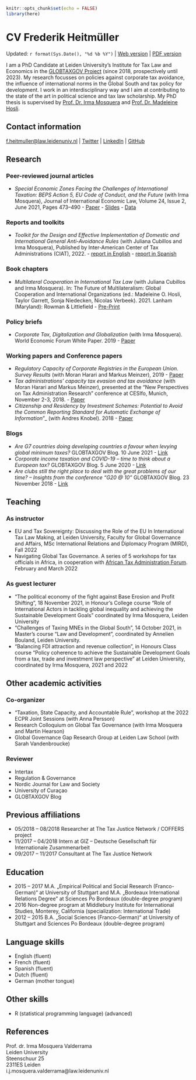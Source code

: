 

```r
knitr::opts_chunk$set(echo = FALSE)
library(here)

```

# CV Frederik Heitmüller
Updated: `r format(Sys.Date(), "%d %b %Y")` | [Web version](https://fheitmueller.github.io/cv/) | [PDF version](https://github.com/fheitmueller/cv/raw/master/cv_Heitmuller.pdf)

I am a PhD Candidate at Leiden University's Institute for Tax Law and Economics in the [GLOBTAXGOV Project](https://globtaxgov.weblog.leidenuniv.nl/) (since 2018, prospectively until 2023). My research focusses on policies against corporate tax avoidance, the influence of international norms in the Global South and tax policy for development. I work in an interdisciplinary way and I aim at contributing to the state of the art in political science and tax law scholarship. My PhD thesis is supervised by [Prof. Dr. Irma Mosquera](https://www.universiteitleiden.nl/medewerkers/irma-mosquera-valderrama#tab-1) and [Prof. Dr. Madeleine Hosli](https://www.universiteitleiden.nl/medewerkers/madeleine-hosli#tab-1). 

## Contact information

[f.heitmuller@law.leidenuniv.nl](mailto:f.heitmuller@law.leidenuniv.nl) | [Twitter](https://twitter.com/HeitmuellerF) | [LinkedIn](https://www.linkedin.com/in/frederik-heitm%C3%BCller-6b041314a/) | [GitHub](https://github.com/fheitmueller) 

## Research
### Peer-reviewed journal articles

* _Special Economic Zones Facing the Challenges of International Taxation: BEPS Action 5, EU Code of Conduct, and the Future_ (with Irma Mosquera), Journal of International Economic Law, Volume 24, Issue 2, June 2021, Pages 473–490 - [Paper](https://doi.org/10.1093/jiel/jgab019) -  [Slides](http://globtaxgov.weblog.leidenuniv.nl/files/2020/10/Heitm%C3%BCller_Mosquera_SEZ_taxation.pdf) - [Data](https://github.com/fheitmueller/sez_beps)

### Reports and toolkits

* _Toolkit for the Design and Effective Implementation of Domestic and International General Anti-Avoidance Rules_ (with Juliana Cubillos and Irma Mosquera), Published by Inter-American Center of Tax Administrations (CIAT), 2022. -  [report in English](https://biblioteca.ciat.org/opac/book/5804) - [report in Spanish](https://biblioteca.ciat.org/opac/book/5803)

### Book chapters

* _Multilateral Cooperation in International Tax Law_ (with Juliana Cubillos and Irma Mosquera). In: The Future of Multilateralism: Global Cooperation and International Organizations (ed.: Madeleine O. Hosli, Taylor Garrett, Sonja Niedecken, Nicolas Verbeek). 2021. Lanham (Maryland): Rowman & Littlefield -  [Pre-Print](http://globtaxgov.weblog.leidenuniv.nl/files/2021/08/Multilateral-Cooperation-in-International-Tax-Law.pdf)

### Policy briefs
*	_Corporate Tax, Digitalization and Globalization_ (with Irma Mosquera). World Economic Forum White Paper. 2019 - [Paper](http://www3.weforum.org/docs/WEF_Corporate_Tax_Digitalization_and_Globalization.pdf)

### Working papers and Conference papers
*	_Regulatory Capacity of Corporate Registries in the European Union. Survey Results_ (with Moran Harari and Markus Meinzer), 2019 - [Paper](https://www.taxjustice.net/wp-content/uploads/2019/02/Administrative-capacity-of-corporate-registries-Tax-Justice-Network-Feb-2019.pdf)
*	_Tax administrations' capacity tax evasion and tax avoidance_ (with Moran Harari and Markus Meinzer), presented at the “New Perspectives on Tax Administration Research” conference at CESIfo, Munich, November 2-3, 2018. - [Paper](https://papers.ssrn.com/sol3/papers.cfm?abstract_id=3300589)
*	_Citizenship and Residency by Investment Schemes: Potential to Avoid the Common Reporting Standard for Automatic Exchange of Information_”_ (with Andres Knobel). 2018 - [Paper](https://papers.ssrn.com/sol3/papers.cfm?abstract_id=3144444)

### Blogs
* _Are G7 countries doing developing countries a favour when levying global minimum taxes?_ GLOBTAXGOV Blog. 10 June 2021 - [Link](https://globtaxgov.weblog.leidenuniv.nl/2021/06/10/are-g7-countries-doing-developing-countries-a-favour-when-levying-global-minimum-taxes/)
* _Corporate income taxation and COVID-19 – time to think about a European tax?_ GLOBTAXGOV Blog. 5 June 2020 - [Link](https://globtaxgov.weblog.leidenuniv.nl/2020/06/05/corporate-income-taxation-and-covid-19-time-to-think-about-a-european-tax/)
* _Are clubs still the right place to deal with the great problems of our time? – Insights from the conference “G20 @ 10”_ GLOBTAXGOV Blog. 23 November 2018 - [Link](https://globtaxgov.weblog.leidenuniv.nl/2018/11/23/are-clubs-still-the-right-place-to-deal-with-the-great-problems-of-our-time-insights-from-the-conference-g20-10/)

## Teaching
### As instructor
* EU and Tax Sovereignty: Discussing the Role of the EU In International Tax Law Making, at Leiden University, Faculty for Global Governance and Affairs, MSc International Relations and Diplomacy Program (MIRD), Fall 2022
* Navigating Global Tax Governance. A series of 5 workshops for tax officials in Africa, in cooperation with [African Tax Administration Forum](www.ataftax.org/). February and March 2022

### As guest lecturer
* "The political economy of the fight against Base Erosion and Profit Shifting", 18 November 2021, in Honour’s College course “Role of International Actors in tackling global inequality and achieving the Sustainable Development Goals” coordinated by Irma Mosquera, Leiden University
* "Challenges of Taxing MNEs in the Global South", 14 October 2021, in Master’s course “Law and Development”, coordinated by Annelien Bouland, Leiden University.
*	"Balancing FDI attraction and revenue collection", in Honours Class course “Policy coherence to achieve the Sustainable Development Goals from a tax, trade and investment law perspective” at Leiden University, coordinated by Irma Mosquera, 2021 and 2022


## Other academic activities
### Co-organizer 
* "Taxation, State Capacity, and Accountable Rule", workshop at the 2022 ECPR Joint Sessions (with Anna Persson)
* Research Colloquium on Global Tax Governance (with Irma Mosquera and Martin Hearson)
* Global Governance Gap Research Group at Leiden Law School (with Sarah Vandenbroucke)

### Reviewer
* Intertax
* Regulation & Governance
* Nordic Journal for Law and Society
* University of Curaçao
* GLOBTAXGOV Blog

## Previous affiliations
* 05/2018 – 08/2018	Researcher at The Tax Justice Network / COFFERS project
* 11/2017 – 04/2018 Intern at GIZ – Deutsche Gesellschaft für Internationale Zusammenarbeit
* 09/2017 – 11/2017	Consultant at The Tax Justice Network

## Education
* 2015 – 2017 	M.A. „Empirical Political and Social Research (Franco-German)“ at University of Stuttgart and M.A. „Bordeaux International Relations Degree” at Sciences Po Bordeaux (double-degree program)
* 2016 Non-degree program at Middlebury Institute for International Studies, Monterey, California (specialization: International Trade)
* 2012 – 2015 	B.A. „Social Sciences (Franco-German)“ at University of Stuttgart and Sciences Po Bordeaux (double-degree program)

## Language skills
* English (fluent)
* French (fluent)
* Spanish (fluent)
* Dutch (fluent)
* German (mother tongue)

## Other skills
* R (statistical programming language) (advanced)


## References
Prof. dr. Irma Mosquera Valderrama  
Leiden University  
Steenschuur 25  
2311ES Leiden  
i.j.mosquera.valderrama@law.leidenuniv.nl



